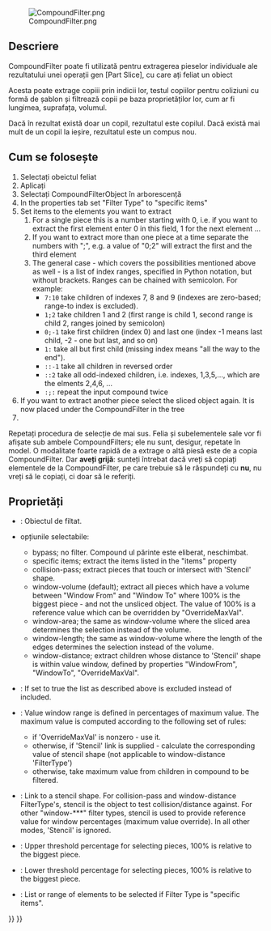 <languages/>
{{Docnav
|[[Part_ExplodeCompound|ExplodeCompound]]
|[[Part_Boolean|Boolean]]
|[[Part_Workbench|Part]]
|IconL=Part_ExplodeCompound.svg
|IconR=Part_Boolean.svg
|IconC=Workbench_Part.svg
}}

<div class="mw-translate-fuzzy">
{{GuiCommand/ro
|Name=Part Compound‏‎Filter
|Name/ro=Part Compound‏‎Filter
|MenuLocation=Part → Compound Filter
|Workbenches=[[Part Workbench|Part]]
|Version=0.17
}}
</div>

[[File:CompoundFilter.png]]

<span id="Description"></span>
==Descriere==

<div class="mw-translate-fuzzy">
CompoundFilter poate fi utilizată pentru extragerea pieselor individuale ale rezultatului unei operații gen [Part Slice], cu care ați feliat un obiect
</div>

Acesta poate extrage copiii prin indicii lor, testul copiilor pentru coliziuni cu formă de șablon și filtrează copii pe baza proprietăților lor, cum ar fi lungimea, suprafața, volumul.

Dacă în rezultat există doar un copil, rezultatul este copilul. Dacă există mai mult de un copil la ieșire, rezultatul este un compus nou.

<span id="Usage"></span>
<div class="mw-translate-fuzzy">
== Cum se folosește ==
</div>

<div class="mw-translate-fuzzy">
# Selectați obeictul feliat
# Aplicați {{MenuCommand|Menu → Part → Compound → CompoundFilter}}
# Selectați CompoundFilterObject în arborescență
# In the properties tab set "Filter Type" to "specific items"
# Set items to the elements you want to extract
## For a single piece this is a number starting with 0, i.e. if you want to extract the first element enter 0 in this field, 1 for the next element ...
## If you want to extract more than one piece at a time separate the numbers with ";", e.g. a value of "0;2" will extract the first and the third element
## The general case - which covers the possibilities mentioned above as well - is a list of index ranges, specified in Python notation, but without brackets. Ranges can be chained with semicolon. For example:
##*   <tt>7:10</tt> take children of indexes 7, 8 and 9 (indexes are zero-based; range-to index is excluded).
##*   <tt>1;2 </tt> take children 1 and 2 (first range is child 1, second range is child 2, ranges joined by semicolon)
##*   <tt>0;-1</tt> take first children (index 0) and last one (index -1 means last child, -2 - one but last, and so on)
##*   <tt>1:  </tt> take all but first child (missing index means "all the way to the end").
##*   <tt>::-1</tt> take all children in reversed order
##*   <tt>::2 </tt> take all odd-indexed children, i.e. indexes, 1,3,5,..., which are the elments 2,4,6, ...
##*   <tt>:;: </tt> repeat the input compound twice
# If you want to extract another piece select the sliced object again. It is now placed under the CompoundFilter in the tree
# 
Repetați procedura de selecție de mai sus. Felia și subelementele sale vor fi afișate sub ambele CompoundFilters; ele nu sunt, desigur, repetate în model. O modalitate foarte rapidă de a extrage o altă piesă este de a copia CompoundFilter. Dar '''aveți grijă''': sunteți întrebat dacă vreți să copiați elementele de la CompoundFilter, pe care trebuie să le răspundeți cu '''nu''', nu vreți să le copiați, ci doar să le referiți.
</div>

<span id="Properties"></span>
==Proprietăți==

<div class="mw-translate-fuzzy">
* {{PropertyData|Base}}: Obiectul de filtat.
* {{PropertyData|Filter Type}} opțiunile selectabile:
** bypass; no filter. Compound ul părinte este eliberat, neschimbat.
** specific items; extract the items listed in the "items" property
** collision-pass; extract pieces that touch or intersect with 'Stencil' shape.
** window-volume (default); extract all pieces which have a volume between "Window From" and "Window To" where 100% is the biggest piece - and not the unsliced object. The value of 100% is a reference value which can be overridden by "OverrideMaxVal".
** window-area; the same as window-volume where the sliced area determines the selection instead of the volume.
** window-length; the same as window-volume where the length of the edges determines the selection instead of the volume.
** window-distance; extract children whose distance to 'Stencil' shape is within value window, defined by properties "WindowFrom", "WindowTo", "OverrideMaxVal".
* {{PropertyData|Invert}}: If set to true the list as described above is excluded instead of included.
* {{PropertyData|Override Max Val}}: Value window range is defined in percentages of maximum value. The maximum value is computed according to the following set of rules:
** if 'OverrideMaxVal' is nonzero - use it.
** otherwise, if 'Stencil' link is supplied - calculate the corresponding value of stencil shape (not applicable to window-distance 'FilterType')
** otherwise, take maximum value from children in compound to be filtered.
* {{PropertyData|Stencil}}: Link to a stencil shape. For collision-pass and window-distance FilterType's, stencil is the object to test collision/distance against. For other "window-***" filter types, stencil is used to provide reference value for window percentages (maximum value override). In all other modes, 'Stencil' is ignored.
* {{PropertyData|Window From}}: Upper threshold percentage for selecting pieces, 100% is relative to the biggest piece.
* {{PropertyData|Window To}}: Lower threshold percentage for selecting pieces, 100% is relative to the biggest piece.
* {{PropertyData|items}}: List or range of elements to be selected if Filter Type is "specific items".
</div>



{{Docnav
|[[Part_ExplodeCompound|ExplodeCompound]]
|[[Part_Boolean|Boolean]]
|[[Part_Workbench|Part]]
|IconL=Part_ExplodeCompound.svg
|IconR=Part_Boolean.svg
|IconC=Workbench_Part.svg
}}

{{Part Tools navi{{#translation:}}}}
{{Userdocnavi{{#translation:}}}}
{{clear}}